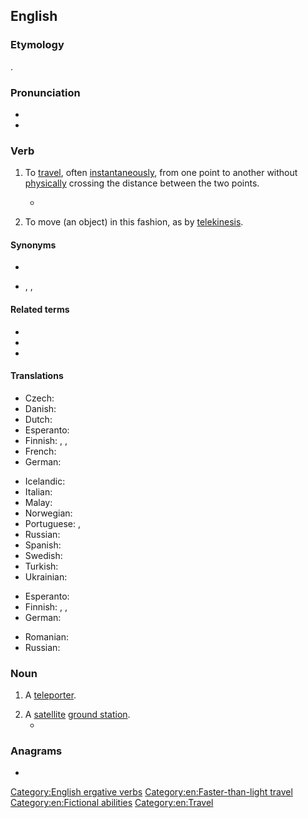 ==English==
{{wikipedia|teleportation}}

===Etymology===
{{root|en|ine-pro|*kʷel-}}
{{back-form|en|teleportation}}.

===Pronunciation===
* {{IPA|en|/ˈtɛləpɔː(ɹ)t/}}
* {{audio|en|en-us-teleport.ogg|Audio (US)}}

===Verb===
{{en-verb}}

# {{lb|en|intransitive}} To [[travel]], often [[instantaneously]], from one point to another without [[physically]] crossing the distance between the two points.
#* {{RQ:Adams Restaurant|page=170|passage=I '''teleported''' home one night<br>With Ron and Sid and Meg.<br>Ron stole Meggie's heart away<br>And I got Sidney's leg.}}
# {{lb|en|transitive}} To move (an object) in this fashion, as by [[telekinesis]].

====Synonyms====
* {{l|en|teletransport}}
* {{sense|to travel from one point to another without physically crossing the distance}} {{l|en|beam up}}, {{l|en|transport}}, {{l|en|jump}}

====Related terms====
* {{l|en|teleportation}}
* {{l|en|teleporter}}
* {{l|en|unteleported}}

====Translations====
{{trans-top|travel without physically crossing distance}}
* Czech: {{t|cs|teleportovat}}
* Danish: {{t|da|teleportere}}
* Dutch: {{t|nl|teleporteren}}
* Esperanto: {{t|eo|teleportiĝi}}
* Finnish: {{t|fi|kaukosiirtyä}}, {{t|fi|etäsiirtyä}}, {{t+|fi|teleportata}} {{qualifier|slang}}
* French: {{t+|fr|téléporter}}
* German: {{t+|de|teleportieren}}
{{trans-mid}}
* Icelandic: {{t|is|fjarflytja}}
* Italian: {{t+|it|teletrasportare}}
* Malay: {{t|ms|rentas jarak|}}
* Norwegian: {{t+|no|teleportere}}
* Portuguese: {{t|pt|teletransportar}}, {{t|pt|teleportar}}
* Russian: {{t+|ru|телепорти́роваться|}}
* Spanish: {{t|es|teletransportar}}
* Swedish: {{t+|sv|teleportera}}
* Turkish: {{t+|tr|ışınlanmak}}
* Ukrainian: {{t|uk|телепортуватися|impf}}
{{trans-bottom}}

{{trans-top|move an object by teleportation}}
* Esperanto: {{t|eo|teleporti}}
* Finnish: {{t|fi|kaukosiirtää}}, {{t|fi|etäsiirtää}}, {{t+|fi|teleportata}} {{qualifier|slang}}
* German: {{t+|de|teleportieren}}
{{trans-mid}}
* Romanian: {{t|ro|teleporta}}
* Russian: {{t+|ru|телепорти́ровать|}}
{{trans-bottom}}

===Noun===
{{en-noun}}

# {{lb|en|scifi}} A [[teleporter]].
# A [[satellite]] [[ground station]].
#* {{quote-book|en|year=2004|author=D. K. Sachdev|title=Business Strategies For Satellite Systems|page=131|passage='''Teleports''' provide access to multiple satellites and other media as well. Independently owned teleports may also provide competitive access to different satellite systems.}}

===Anagrams===
* {{anagrams|en|a=eeloprtt|treeplot}}

[[Category:English ergative verbs]]
[[Category:en:Faster-than-light travel]]
[[Category:en:Fictional abilities]]
[[Category:en:Travel]]